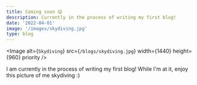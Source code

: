 ```yaml
---
title: Coming soon 😋
description: Currently in the process of writing my first blog!
date: '2022-04-01'
image: '/images/skydiving.jpg'
type: blog
---
```


<Image
  alt={`Skydiving`}
  src={`/blogs/skydiving.jpg`}
  width={1440}
  height={960}
  priority
/>

I am currently in the process of writing my first blog! While I'm at it, enjoy this picture of me skydiving :)
